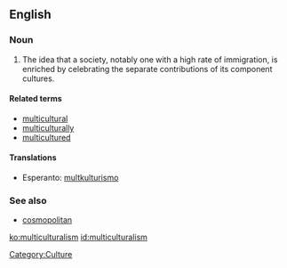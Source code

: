 ==English==

===Noun===
{{en-noun}}

# The idea that a society, notably one with a high rate of immigration, is enriched by celebrating the separate contributions of its component cultures.

====Related terms====
* [[multicultural]]
* [[multiculturally]]
* [[multicultured]]

====Translations====
* Esperanto: [[multkulturismo]]

===See also===
* [[cosmopolitan]]

[[Category:Culture]]

[[ko:multiculturalism]]
[[id:multiculturalism]]